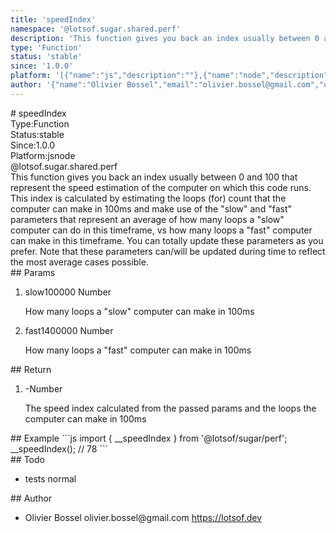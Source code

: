 ```yaml
---
title: 'speedIndex'
namespace: '@lotsof.sugar.shared.perf'
description: 'This function gives you back an index usually between 0 and 100 that represent the speed estimation of the computer on which this code runs. This index is calculated by estimating the loops (for) count that the computer can make in 100ms and make use of the &quot;slow&quot; and &quot;fast&quot; parameters that represent an average of how many loops a &quot;slow&quot; computer can do in this timeframe, vs how many loops a &quot;fast&quot; computer can make in this timeframe. You can totally update these parameters as you prefer. Note that these parameters can/will be updated during time to reflect the most average cases possible.'
type: 'Function'
status: 'stable'
since: '1.0.0'
platform: '[{"name":"js","description":""},{"name":"node","description":""}]'
author: '{"name":"Olivier Bossel","email":"olivier.bossel@gmail.com","url":"https://lotsof.dev"}'
---
```

<div class="docmap-mdx">
# speedIndex
<div class="_metas">
<div class="_type"><span class="_type-label">Type:</span><span class="_type-value">Function</span></div>
<div class="_status"><span class="_status-label">Status:</span><span class="_status-value -stable">stable</span></div>
<div class="_since"><span class="_since-label">Since:</span><span class="_since-value">1.0.0</span></div>
<div class="_platform"><span class="_platform-label">Platform:</span><span class="_platform-value -js">js</span><span class="_platform-value -node">node</span></div>
</div>
<div class="_namespace">@lotsof.sugar.shared.perf</div>
<div class="_description typo-lead typo-format">
This function gives you back an index usually between 0 and 100 that represent
the speed estimation of the computer on which this code runs.
This index is calculated by estimating the loops (for) count that the computer
can make in 100ms and make use of the &quot;slow&quot; and &quot;fast&quot; parameters that represent
an average of how many loops a &quot;slow&quot; computer can do in this timeframe, vs how many loops a &quot;fast&quot;
computer can make in this timeframe.
You can totally update these parameters as you prefer.
Note that these parameters can/will be updated during time to reflect the most
average cases possible.
</div>
<div class="_params">
## Params
<ol class="_list">
<li class="_item">
<span class="_name">slow</span><span class="_default">100000</span> <span class="_type">Number</span>
<p class="_description">How many loops a &quot;slow&quot; computer can make in 100ms</p>
</li>
<li class="_item">
<span class="_name">fast</span><span class="_default">1400000</span> <span class="_type">Number</span>
<p class="_description">How many loops a &quot;fast&quot; computer can make in 100ms</p>
</li>
</ol>
</div>
<div class="_return">
## Return
<ol class="_list">
<li class="_item">
<span class="_default">-</span><span class="_type">Number</span>
<p class="_description">The speed index calculated from the passed params and the loops the computer can make in 100ms</p>
</li>
</ol>
</div>
<div class="_examples">
## Example
```js
import { __speedIndex } from '@lotsof/sugar/perf';
__speedIndex(); // 78
```
</div>
<div class="_todo">
## Todo
<ul class="_list">
<li class="_item">
<span class="_description">tests</span>
<span class="_priority -normal">normal</span>
</li>
</ul>
</div>
<div class="_author">
## Author
<ul class="_list">
<li class="_item">
<span class="_name">Olivier Bossel</span>
<span class="_email">olivier.bossel@gmail.com</span>
<a href="https://lotsof.dev" target="_blank" class="_url">https://lotsof.dev</a>
</li>
</ul>
</div>
</div>